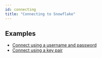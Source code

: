 ```yaml
---
id: connecting
title: "Connecting to Snowflake"
---
```


## Examples

- [Connect using a username and password](example-1-connecting-to-snowflake)
- [Connect using a key pair](example-2-connecting-to-snowflake)
